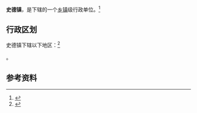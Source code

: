 {{中国乡级行政区|61/04/25/101/000}}

'''史德镇'''，是{{PRC admin/fullname|61/04/25/101/000|3}}下辖的一个[[乡镇|乡镇]]级行政单位。<ref>{{PRC admin/ref sgc|{{PRC admin/parent|61/04/25/101/000}}}}</ref>

== 行政区划 ==

史德镇下辖以下地区：<ref>{{PRC admin/ref sgc|61/04/25/101/000}}</ref>

{{PRC admin/children|61/04/25/101/000}}。

== 参考资料 ==

{{reflist}}

{{行政区划小作品}}
{{PRC admin/navcat|61/04/25/101/000}}